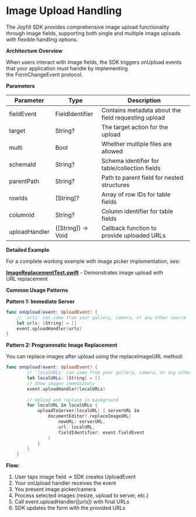 # Image Upload Handling

The Joyfill SDK provides comprehensive image upload functionality through image fields, supporting both single and multiple image uploads with flexible handling options.

**Architecture Overview**

When users interact with image fields, the SDK triggers onUpload events that your application must handle by implementing the FormChangeEvent protocol.

**Parameters** 

| Parameter | Type | Description |
| --- | --- | --- |
| fieldEvent | FieldIdentifier | Contains metadata about the field requesting upload |
| target | String? | The target action for the upload |
| multi | Bool | Whether multiple files are allowed |
| schemaId | String? | Schema identifier for table/collection fields |
| parentPath | String? | Path to parent field for nested structures |
| rowIds | [String]? | Array of row IDs for table fields |
| columnId | String? | Column identifier for table fields |
| uploadHandler | ([String]) -> Void | Callback function to provide uploaded URLs |

**Detailed Example**

For a complete working example with image picker implementation, see:

[**ImageReplacementTest.swift**](https://github.com/joyfill/components-swift/blob/main/JoyfillSwiftUIExample/JoyfillExample/ImageReplacementTest.swift) - Demonstrates image upload with URL replacement

**Common Usage Patterns**

**Pattern 1: Immediate Server** 

```swift
func onUpload(event: UploadEvent) {
    // 'urls' can come from your gallery, camera, or any other source
    let urls: [String] = []
    event.uploadHandler(urls)
}
```

**Pattern 2: Programmatic Image Replacement**

You can replace images after upload using the replaceImageURL method:

```swift
func onUpload(event: UploadEvent) {
        // 'localURLs' can come from your gallery, camera, or any other source
        let localURLs: [String] = []
        // Show images immediately
        event.uploadHandler(localURLs)
        
        // Upload and replace in background
        for localURL in localURLs {
            uploadToServer(localURL) { serverURL in
                documentEditor?.replaceImageURL(
                    newURL: serverURL,
                    url: localURL,
                    fieldIdentifier: event.fieldEvent
                )
            }
        }
    }
```

**Flow:**

1. User taps image field → SDK creates UploadEvent
2. Your onUpload handler receives the event
3. You present image picker/camera
4. Process selected images (resize, upload to server, etc.)
5. Call event.uploadHandler([urls]) with final URLs
6. SDK updates the form with the provided URLs